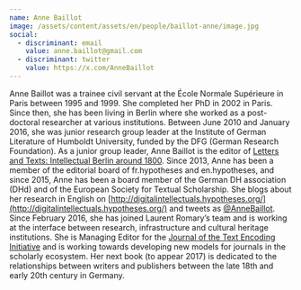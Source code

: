 ```yaml
---
name: Anne Baillot
image: /assets/content/assets/en/people/baillot-anne/image.jpg
social:
  - discriminant: email
    value: anne.baillot@gmail.com
  - discriminant: twitter
    value: https://x.com/AnneBaillot
---
```

Anne Baillot was a trainee civil servant at the École Normale Supérieure in Paris between 1995 and 1999. She completed her PhD in 2002 in Paris. Since then, she has been living in Berlin where she worked as a post-doctoral researcher at various institutions. Between June 2010 and January 2016, she was junior research group leader at the Institute of German Literature of Humboldt University, funded by the DFG (German Research Foundation). As a junior group leader, Anne Baillot is the editor of [Letters and Texts: Intellectual Berlin around 1800](http://www.berliner-intellektuelle.eu/). Since 2013, Anne has been a member of the editorial board of fr.hypotheses and en.hypotheses, and since 2015, Anne has been a board member of the German DH association (DHd) and of the European Society for Textual Scholarship. She blogs about her research in English on [http://digitalintellectuals.hypotheses.org/](http://digitalintellectuals.hypotheses.org/) and tweets as [@AnneBaillot](https://twitter.com/AnneBaillot). Since February 2016, she has joined Laurent Romary’s team and is working at the interface between research, infrastructure and cultural heritage institutions. She is Managing Editor for the [Journal of the Text Encoding Initiative](http://journal.tei-c.org/) and is working towards developing new models for journals in the scholarly ecosystem. Her next book (to appear 2017) is dedicated to the relationships between writers and publishers between the late 18th and early 20th century in Germany.
